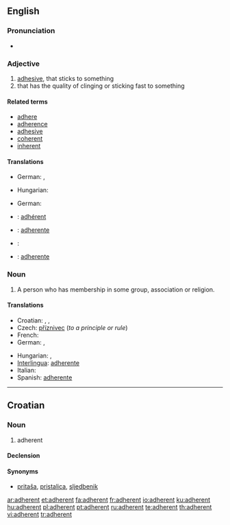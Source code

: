 ==English==

===Pronunciation===
* {{audio|en-us-adherent.ogg|Audio (US)}}

===Adjective===
{{en-adj}}

# [[adhesive]], that sticks to something
# that has the quality of clinging or sticking fast to something

====Related terms====
* [[adhere]]
* [[adherence]]
* [[adhesive]]
* [[coherent]]
* [[inherent]]

====Translations====
{{trans-top|adhesive}}
* German: {{t+|de|klebend}},  {{t+|de|anhaftend}}
{{trans-mid}}
* Hungarian: {{t|hu|ragadós}}
{{trans-bottom}}

{{trans-top|that has the quality of clinging}}
* German: {{t+|de|anhängend}}
{{trans-mid}}
{{trans-bottom}}

{{checktrans-top}}
* {{ttbc|French}}: [[adhérent]]
* {{ttbc|Interlingua}}: [[adherente]]
{{checktrans-mid}}
* {{ttbc|Italian}}: {{t+|it|aderente}}
* {{ttbc|Spanish}}: [[adherente]]
{{checktrans-bottom}}

===Noun===
{{en-noun}}

# A person who has membership in some group, association or religion.

====Translations====
{{trans-top|a person who has membership in some group}}
* Croatian: {{t-|hr|adherent|m}}, {{t-|hr|sljedbenik|m}}, {{t-|hr|pristaša|m}}
* Czech: [[příznivec]] {{m}} (''to a principle or rule'')
* French: {{t+|fr|adhérent}}
* German: {{t+|de|Mitglied|n}}, {{t+|de|Anhänger|m}}
{{trans-mid}}
* Hungarian: {{t+|hu|tag}}, {{t|hu|követő}}
* [[Interlingua]]: [[adherente]]
* Italian: {{t+|it|aderente}}
* Spanish: [[adherente]]
{{trans-bottom}}

----

==Croatian==

===Noun===
{{hr-noun|g=m|adherenti}}

# adherent

====Declension====
{{hr-decl-noun
|adherent|adherenti
|adherenta|adherenata / adherenta
|adherentu|adherentima
|adherent|adherente
|adherente|adherenti
|adherentu|adherentima
|adherentom|adherentima
}}

====Synonyms====
* [[pritaša]], [[pristalica]], [[sljedbenik]]

[[ar:adherent]]
[[et:adherent]]
[[fa:adherent]]
[[fr:adherent]]
[[io:adherent]]
[[ku:adherent]]
[[hu:adherent]]
[[pl:adherent]]
[[pt:adherent]]
[[ru:adherent]]
[[te:adherent]]
[[th:adherent]]
[[vi:adherent]]
[[tr:adherent]]